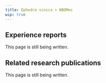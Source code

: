---
title: Ephedra sinica + NBOMes
wip: true
---

## Experience reports

This page is still being written.

## Related research publications

This page is still being written.

